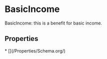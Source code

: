 # BasicIncome

BasicIncome: this is a benefit for basic income.

## Properties

<Grid>
* [](/Properties/Schema.org/)

</Grid>

